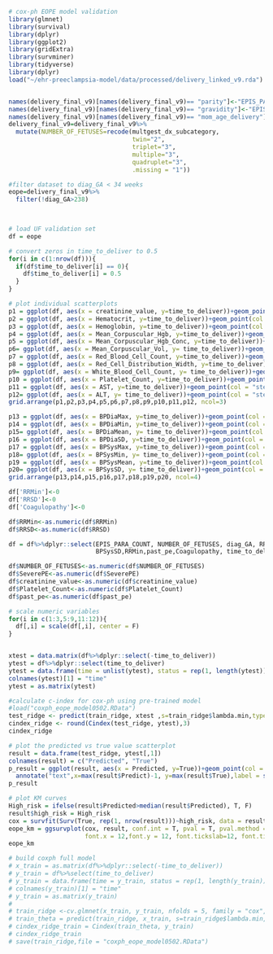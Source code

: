 ```r
# cox-ph EOPE model validation
library(glmnet)
library(survival)
library(dplyr)
library(ggplot2)
library(gridExtra)
library(survminer)
library(tidyverse)
library(dplyr)
load("~/ehr-preeclampsia-model/data/processed/delivery_linked_v9.rda")


names(delivery_final_v9)[names(delivery_final_v9)== "parity"]<-"EPIS_PARA_COUNT"
names(delivery_final_v9)[names(delivery_final_v9)== "gravidity"]<-"EPIS_GRAVIDA_COUNT"
names(delivery_final_v9)[names(delivery_final_v9)== "mom_age_delivery"]<-"age"
delivery_final_v9=delivery_final_v9%>%
  mutate(NUMBER_OF_FETUSES=recode(multgest_dx_subcategory,
                                  twin="2", 
                                  triplet="3",
                                  multiple="3",
                                  quadruplet="3",
                                  .missing = "1"))

#filter dataset to diag_GA < 34 weeks
eope=delivery_final_v9%>%
  filter(!diag_GA>238)
  


# load UF validation set 
df = eope

# convert zeros in time_to_deliver to 0.5
for(i in c(1:nrow(df))){
  if(df$time_to_deliver[i] == 0){
    df$time_to_deliver[i] = 0.5
  }
}

# plot individual scatterplots
p1 = ggplot(df, aes(x = creatinine_value, y=time_to_deliver))+geom_point(col = "steelblue", size = 0.5)
p2 = ggplot(df, aes(x = Hematocrit, y=time_to_deliver))+geom_point(col = "steelblue", size = 0.5)
p3 = ggplot(df, aes(x = Hemoglobin, y=time_to_deliver))+geom_point(col = "steelblue", size = 0.5)
p4 = ggplot(df, aes(x = Mean_Corpuscular_Hgb, y=time_to_deliver))+geom_point(col = "steelblue", size = 0.5)
p5 = ggplot(df, aes(x = Mean_Corpuscular_Hgb_Conc, y=time_to_deliver))+geom_point(col = "steelblue", size = 0.5)
p6= ggplot(df, aes(x = Mean_Corpuscular_Vol, y= time_to_deliver))+geom_point(col = "steelblue", size = 0.5)
p7 = ggplot(df, aes(x = Red_Blood_Cell_Count, y=time_to_deliver))+geom_point(col = "steelblue", size = 0.5)
p8 = ggplot(df, aes(x = Red_Cell_Distribution_Width, y=time_to_deliver))+geom_point(col = "steelblue", size = 0.5)
p9= ggplot(df, aes(x = White_Blood_Cell_Count, y= time_to_deliver))+geom_point(col = "steelblue", size = 0.5)
p10 = ggplot(df, aes(x = Platelet_Count, y=time_to_deliver))+geom_point(col = "steelblue", size = 0.5)
p11 = ggplot(df, aes(x = AST, y=time_to_deliver))+geom_point(col = "steelblue", size = 0.5)
p12= ggplot(df, aes(x = ALT, y= time_to_deliver))+geom_point(col = "steelblue", size = 0.5)
grid.arrange(p1,p2,p3,p4,p5,p6,p7,p8,p9,p10,p11,p12, ncol=3)

p13 = ggplot(df, aes(x = BPDiaMax, y=time_to_deliver))+geom_point(col = "steelblue", size = 0.5)
p14 = ggplot(df, aes(x = BPDiaMin, y=time_to_deliver))+geom_point(col = "steelblue", size = 0.5)
p15= ggplot(df, aes(x = BPDiaMean, y= time_to_deliver))+geom_point(col = "steelblue", size = 0.5)
p16 = ggplot(df, aes(x = BPDiaSD, y=time_to_deliver))+geom_point(col = "steelblue", size = 0.5)
p17 = ggplot(df, aes(x = BPSysMax, y=time_to_deliver))+geom_point(col = "steelblue", size = 0.5)
p18= ggplot(df, aes(x = BPSysMin, y= time_to_deliver))+geom_point(col = "steelblue", size = 0.5)
p19 = ggplot(df, aes(x = BPSysMean, y=time_to_deliver))+geom_point(col = "steelblue", size = 0.5)
p20= ggplot(df, aes(x = BPSysSD, y= time_to_deliver))+geom_point(col = "steelblue", size = 0.5)
grid.arrange(p13,p14,p15,p16,p17,p18,p19,p20, ncol=4)

df['RRMin']<-0
df['RRSD']<-0
df['Coagulopathy']<-0

df$RRMin<-as.numeric(df$RRMin)
df$RRSD<-as.numeric(df$RRSD)

df = df%>%dplyr::select(EPIS_PARA_COUNT, NUMBER_OF_FETUSES, diag_GA, RRMin, SeverePE, creatinine_value, Platelet_Count, AST, BPDiaMean, RRSD,
                        BPSysSD,RRMin,past_pe,Coagulopathy, time_to_deliver)

df$NUMBER_OF_FETUSES<-as.numeric(df$NUMBER_OF_FETUSES)
df$SeverePE<-as.numeric(df$SeverePE)
df$creatinine_value<-as.numeric(df$creatinine_value)
df$Platelet_Count<-as.numeric(df$Platelet_Count)
df$past_pe<-as.numeric(df$past_pe)

# scale numeric variables
for(i in c(1:3,5:9,11:12)){
  df[,i] = scale(df[,i], center = F)
}


xtest = data.matrix(df%>%dplyr::select(-time_to_deliver))
ytest = df%>%dplyr::select(time_to_deliver)
ytest = data.frame(time = unlist(ytest), status = rep(1, length(ytest)))
colnames(ytest)[1] = "time"
ytest = as.matrix(ytest)

#calculate c-index for cox-ph using pre-trained model
#load("coxph_eope_model0502.RData")
test_ridge <- predict(train_ridge, xtest ,s=train_ridge$lambda.min,type='link')
cindex_ridge <- round(Cindex(test_ridge, ytest),3)
cindex_ridge

# plot the predicted vs true value scatterplot
result = data.frame(test_ridge, ytest[,1])
colnames(result) = c("Predicted", "True")
p_result = ggplot(result, aes(x = Predicted, y=True))+geom_point(col = "steelblue", size=0.5)+
  annotate("text",x=max(result$Predict)-1, y=max(result$True),label = sprintf("c-index:%f", cindex_ridge))
p_result

# plot KM curves
High_risk = ifelse(result$Predicted>median(result$Predicted), T, F)
result$high_risk = High_risk
cox = survfit(Surv(True, rep(1, nrow(result)))~high_risk, data = result)
eope_km = ggsurvplot(cox, result, conf.int = T, pval = T, pval.method = T, pval.size = 4, pval.coord = c(70, 0.7), pval.method.coord = c(70, 0.8),
                     font.x = 12,font.y = 12, font.tickslab=12, font.title = 9, font.legend = 12,xlab = NULL)
eope_km

# build coxph full model
# x_train = as.matrix(df%>%dplyr::select(-time_to_deliver))
# y_train = df%>%select(time_to_deliver)
# y_train = data.frame(time = y_train, status = rep(1, length(y_train)))
# colnames(y_train)[1] = "time"
# y_train = as.matrix(y_train)
# 
# train_ridge <-cv.glmnet(x_train, y_train, nfolds = 5, family = "cox", alpha = 0)
# train_theta = predict(train_ridge, x_train, s=train_ridge$lambda.min,type='link')
# cindex_ridge_train = Cindex(train_theta, y_train)
# cindex_ridge_train
# save(train_ridge,file = "coxph_eope_model0502.RData")
```